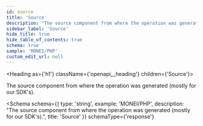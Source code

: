 ```yaml
---
id: source
title: 'Source'
description: "The source component from where the operation was generated (mostly for our SDK's)."
sidebar_label: 'Source'
hide_title: true
hide_table_of_contents: true
schema: true
sample: 'MONEI/PHP'
custom_edit_url: null
---
```



<Heading as={'h1'} className={'openapi__heading'} children={'Source'}></Heading>

The source component from where the operation was generated (mostly for our SDK's).

<Schema
  schema={{
    type: 'string',
    example: 'MONEI/PHP',
    description:
      "The source component from where the operation was generated (mostly for our SDK's).",
    title: 'Source'
  }}
  schemaType={'response'}
></Schema>

